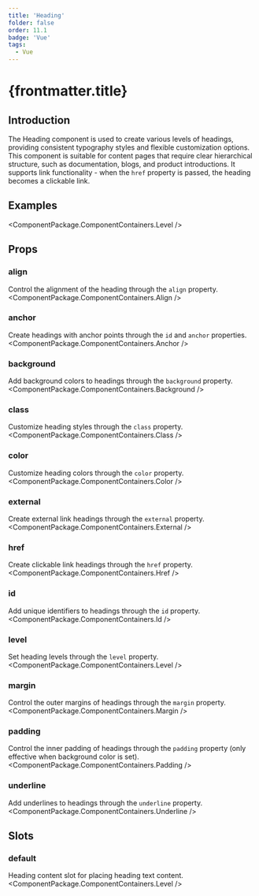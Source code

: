 ```yaml
---
title: 'Heading'
folder: false
order: 11.1
badge: 'Vue'
tags:
  - Vue
---
```



# {frontmatter.title}

## Introduction

The Heading component is used to create various levels of headings, providing consistent typography styles and flexible customization options. This component is suitable for content pages that require clear hierarchical structure, such as documentation, blogs, and product introductions. It supports link functionality - when the `href` property is passed, the heading becomes a clickable link.

## Examples

<ComponentPackage.ComponentContainers.Level />

## Props

### align
Control the alignment of the heading through the `align` property.
<ComponentPackage.ComponentContainers.Align />

### anchor
Create headings with anchor points through the `id` and `anchor` properties.
<ComponentPackage.ComponentContainers.Anchor />

### background
Add background colors to headings through the `background` property.
<ComponentPackage.ComponentContainers.Background />

### class
Customize heading styles through the `class` property.
<ComponentPackage.ComponentContainers.Class />

### color
Customize heading colors through the `color` property.
<ComponentPackage.ComponentContainers.Color />

### external
Create external link headings through the `external` property.
<ComponentPackage.ComponentContainers.External />

### href
Create clickable link headings through the `href` property.
<ComponentPackage.ComponentContainers.Href />

### id
Add unique identifiers to headings through the `id` property.
<ComponentPackage.ComponentContainers.Id />

### level
Set heading levels through the `level` property.
<ComponentPackage.ComponentContainers.Level />

### margin
Control the outer margins of headings through the `margin` property.
<ComponentPackage.ComponentContainers.Margin />

### padding
Control the inner padding of headings through the `padding` property (only effective when background color is set).
<ComponentPackage.ComponentContainers.Padding />

### underline
Add underlines to headings through the `underline` property.
<ComponentPackage.ComponentContainers.Underline />

## Slots

### default
Heading content slot for placing heading text content.
<ComponentPackage.ComponentContainers.Level />
